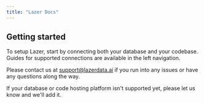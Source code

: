 ```yaml
---
title: "Lazer Docs"
---
```


## Getting started

To setup Lazer, start by connecting both your database and your codebase. Guides for supported connections are available in the left navigation.

Please contact us at support@lazerdata.ai if you run into any issues or have any questions along the way.

If your database or code hosting platform isn't supported yet, please let us know and we'll add it.
